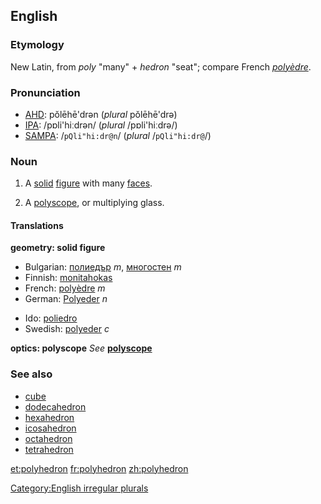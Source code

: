 ==English==
===Etymology===
New Latin, from {{Gr.}} ''poly'' "many" + ''hedron'' "seat"; compare French ''[[polyèdre]]''.

===Pronunciation===
*[[AHD]]: pŏlēhē'drən (''plural'' pŏlēhē'drə)
*[[IPA]]: /pɒli'hiːdrən/ (''plural'' /pɒli'hiːdrə/)
*[[SAMPA]]: /<tt>pQli"hi:dr@n</tt>/ (''plural'' /<tt>pQli"hi:dr@</tt>/)

===Noun===
{{en-noun2|'''polyhedron'''|'''[[polyhedra]] '''or''' [[polyhedrons]]'''}}

#{{geometry}} A [[solid]] [[figure]] with many [[face]]s.
#{{optics}} A [[polyscope]], or multiplying glass.

====Translations====
'''geometry: solid figure'''
{{top}}
*Bulgarian: [[полиедър]] ''m'', [[многостен]] ''m''
*Finnish: [[monitahokas]]
*French: [[polyèdre]] ''m''
*German: [[Polyeder]] ''n''
{{mid}}
*Ido: [[poliedro]]
*Swedish: [[polyeder]] ''c''
{{bottom}}

'''optics: polyscope'''
''See'' '''[[polyscope]]'''

===See also===
*[[cube]]
*[[dodecahedron]]
*[[hexahedron]]
*[[icosahedron]]
*[[octahedron]]
*[[tetrahedron]]

[[Category:English irregular plurals]]

[[et:polyhedron]]
[[fr:polyhedron]]
[[zh:polyhedron]]